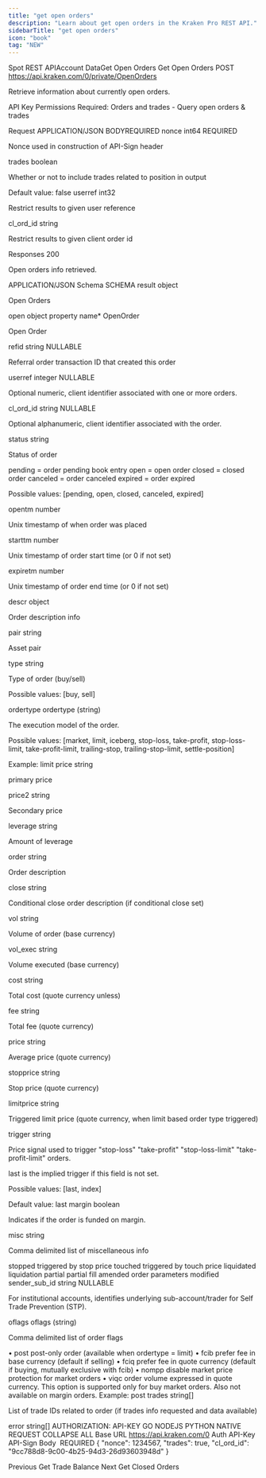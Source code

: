 ```yaml
---
title: "get open orders"
description: "Learn about get open orders in the Kraken Pro REST API."
sidebarTitle: "get open orders"
icon: "book"
tag: "NEW"
---
```

Spot REST APIAccount DataGet Open Orders
Get Open Orders
POST
https://api.kraken.com/0/private/OpenOrders

Retrieve information about currently open orders.

API Key Permissions Required: Orders and trades - Query open orders & trades

Request​
APPLICATION/JSON
BODYREQUIRED
nonce
int64
REQUIRED

Nonce used in construction of API-Sign header

trades
boolean

Whether or not to include trades related to position in output

Default value: false
userref
int32

Restrict results to given user reference

cl_ord_id
string

Restrict results to given client order id

Responses​
200

Open orders info retrieved.

APPLICATION/JSON
Schema
SCHEMA
result
object

Open Orders

open
object
property name*
OpenOrder

Open Order

refid
string
NULLABLE

Referral order transaction ID that created this order

userref
integer
NULLABLE

Optional numeric, client identifier associated with one or more orders.

cl_ord_id
string
NULLABLE

Optional alphanumeric, client identifier associated with the order.

status
string

Status of order

pending = order pending book entry
open = open order
closed = closed order
canceled = order canceled
expired = order expired

Possible values: [pending, open, closed, canceled, expired]

opentm
number

Unix timestamp of when order was placed

starttm
number

Unix timestamp of order start time (or 0 if not set)

expiretm
number

Unix timestamp of order end time (or 0 if not set)

descr
object

Order description info

pair
string

Asset pair

type
string

Type of order (buy/sell)

Possible values: [buy, sell]

ordertype
ordertype (string)

The execution model of the order.

Possible values: [market, limit, iceberg, stop-loss, take-profit, stop-loss-limit, take-profit-limit, trailing-stop, trailing-stop-limit, settle-position]

Example: limit
price
string

primary price

price2
string

Secondary price

leverage
string

Amount of leverage

order
string

Order description

close
string

Conditional close order description (if conditional close set)

vol
string

Volume of order (base currency)

vol_exec
string

Volume executed (base currency)

cost
string

Total cost (quote currency unless)

fee
string

Total fee (quote currency)

price
string

Average price (quote currency)

stopprice
string

Stop price (quote currency)

limitprice
string

Triggered limit price (quote currency, when limit based order type triggered)

trigger
string

Price signal used to trigger "stop-loss" "take-profit" "stop-loss-limit" "take-profit-limit" orders.

last is the implied trigger if this field is not set.

Possible values: [last, index]

Default value: last
margin
boolean

Indicates if the order is funded on margin.

misc
string

Comma delimited list of miscellaneous info

stopped triggered by stop price
touched triggered by touch price
liquidated liquidation
partial partial fill
amended order parameters modified
sender_sub_id
string
NULLABLE

For institutional accounts, identifies underlying sub-account/trader for Self Trade Prevention (STP).

oflags
oflags (string)

Comma delimited list of order flags

• post post-only order (available when ordertype = limit)
• fcib prefer fee in base currency (default if selling)
• fciq prefer fee in quote currency (default if buying, mutually exclusive with fcib)
• nompp disable market price protection for market orders
• viqc order volume expressed in quote currency. This option is supported only for buy market orders. Also not available on margin orders.
Example: post
trades
string[]

List of trade IDs related to order (if trades info requested and data available)

error
string[]
AUTHORIZATION: API-KEY
GO
NODEJS
PYTHON
NATIVE
REQUEST
COLLAPSE ALL
Base URL
https://api.kraken.com/0
Auth
API-Key
API-Sign
Body
 REQUIRED
{
  "nonce": 1234567,
  "trades": true,
  "cl_ord_id": "9cc788d8-9c00-4b25-94d3-26d93603948d"
}

Previous
Get Trade Balance
Next
Get Closed Orders
